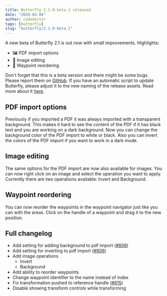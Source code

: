 ```yaml
---
title: Butterfly 2.1.0-beta.1 released
date: "2024-03-04"
author: codedoctor
tags: [butterfly]
slug: "butterfly/2.1.0-beta.1"
---
```


A new beta of Butterfly 2.1 is out now with small improvements.
Highlights:

- 🖼️ PDF import options
- 🔨 Image editing
- 🔄 Waypoint reordering

Don't forget that this is a beta version and there might be some bugs. Please report them on [GitHub](https://github.com/LinwoodDev/Butterfly/issues).
If you have an automatic script to update Butterfly, please adjust it to the new naming of the release assets. Read more about it [here](https://github.com/LinwoodDev/Butterfly/discussions/568).

## PDF import options

Previously if you imported a PDF it was always imported with a transparent background. This makes it hard to see the content of the PDF if it has black text and you are working on a dark background. Now you can change the background color of the PDF import to white or black. Also you can invert the colors of the PDF import if you want to work in a dark mode.

## Image editing

The same options for the PDF import are now also available for images. You can now right click on an image and select the operation you want to apply.
Currently there are two operations available: Invert and Background.

## Waypoint reordering

You can now reorder the waypoints in the waypoint navigator just like you can with the areas. Click on the handle of a waypoint and drag it to the new position.

## Full changelog

* Add setting for adding background to pdf import ([#606](https://github.com/LinwoodDev/Butterfly/issues/606))
* Add setting for inverting to pdf import ([#606](https://github.com/LinwoodDev/Butterfly/issues/606))
* Add image operations
  * Invert
  * Background
* Add ability to reorder waypoints
* Change waypoint identifier to the name instead of index
* Fix transformation pushed to reference handle ([#615](https://github.com/LinwoodDev/Butterfly/issues/615))
* Disable showing transform controls while transforming

